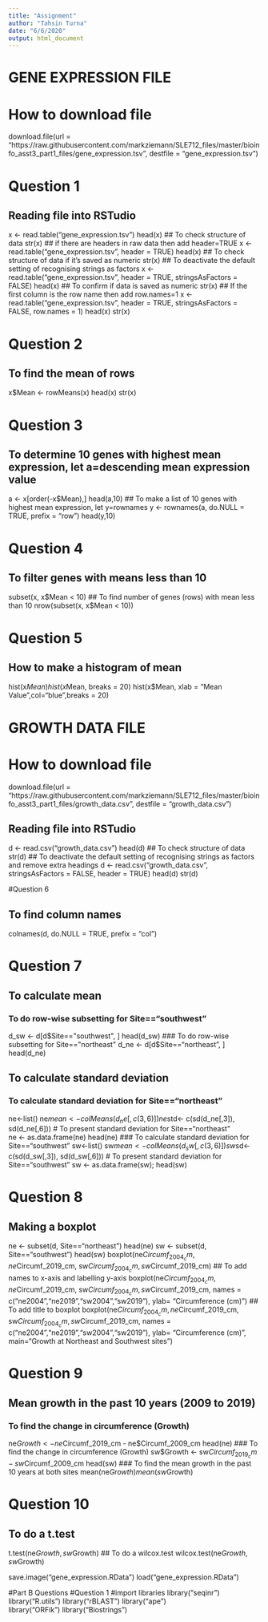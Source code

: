 ```yaml
---
title: "Assignment"
author: "Tahsin Turna"
date: "6/6/2020"
output: html_document
---
```


# GENE EXPRESSION FILE

# How to download file
download.file(url = "https://raw.githubusercontent.com/markziemann/SLE712_files/master/bioinfo_asst3_part1_files/gene_expression.tsv", 
              destfile = "gene_expression.tsv")

# Question 1

## Reading file into RSTudio
x <- read.table("gene_expression.tsv")
head(x)
## To check structure of data 
str(x)
## if there are headers in raw data then add header=TRUE
x <- read.table("gene_expression.tsv", header = TRUE)
head(x)
## To check structure of data if it's saved as numeric
str(x)
## To deactivate the default setting of recognising strings as factors
x <- read.table("gene_expression.tsv", header = TRUE, stringsAsFactors = FALSE)
head(x)
## To confirm if data is saved as numeric
str(x)
## If the first column is the row name then add row.names=1
x <- read.table("gene_expression.tsv", header = TRUE, stringsAsFactors = FALSE, row.names = 1)
head(x)
str(x)

# Question 2

## To find the mean of rows
x$Mean <- rowMeans(x)
head(x)
str(x)

# Question 3

## To determine 10 genes with highest mean expression, let a=descending mean expression value
a <- x[order(-x$Mean),]
head(a,10)
## To make a list of 10 genes with highest mean expression, let y=rownames
y <- rownames(a, do.NULL = TRUE, prefix = "row")
head(y,10)

# Question 4
## To filter genes with means less than 10
subset(x, x$Mean < 10)
## To find number of genes (rows) with mean less than 10
nrow(subset(x, x$Mean < 10))

# Question 5 

## How to make a histogram of mean
hist(x$Mean)
hist(x$Mean, breaks = 20)
hist(x$Mean, xlab = "Mean Value",col="blue",breaks = 20)


# GROWTH DATA FILE

# How to download file
download.file(url = "https://raw.githubusercontent.com/markziemann/SLE712_files/master/bioinfo_asst3_part1_files/growth_data.csv", 
              destfile = "growth_data.csv")

## Reading file into RSTudio
d <- read.csv("growth_data.csv")
head(d)
## To check structure of data 
str(d)
## To deactivate the default setting of recognising strings as factors and remove extra headings
d <- read.csv("growth_data.csv", stringsAsFactors = FALSE, header = TRUE)
head(d)
str(d)

#Question 6

## To find column names
colnames(d, do.NULL = TRUE, prefix = "col")

# Question 7 

## To calculate mean
### To do row-wise subsetting for Site=="southwest"
d_sw <- d[d$Site=="southwest", ]
head(d_sw)
### To do row-wise subsetting for Site=="northeast"
d_ne <- d[d$Site=="northeast", ]
head(d_ne)

## To calculate standard deviation
### To calculate standard deviation for Site=="northeast" 
ne<-list()
ne$mean<-colMeans(d_ne[,c(3,6)])
ne$std<- c(sd(d_ne[,3]), sd(d_ne[,6]))
# To present standard deviation for Site=="northeast"  
ne <- as.data.frame(ne)
head(ne)
### To calculate standard deviation for Site=="southwest"
sw<-list()
sw$mean<-colMeans(d_sw[,c(3,6)])
sw$sd<- c(sd(d_sw[,3]), sd(d_sw[,6]))
# To present standard deviation for Site=="southwest" 
sw <- as.data.frame(sw);
head(sw)

# Question 8

## Making a boxplot
ne <- subset(d, Site=="northeast")
head(ne)
sw <- subset(d, Site=="southwest")
head(sw)
boxplot(ne$Circumf_2004_cm, ne$Circumf_2019_cm, sw$Circumf_2004_cm, sw$Circumf_2019_cm)
## To add names to x-axis and labelling y-axis
boxplot(ne$Circumf_2004_cm, ne$Circumf_2019_cm, sw$Circumf_2004_cm, sw$Circumf_2019_cm, names = c("ne2004","ne2019","sw2004","sw2019"), ylab= "Circumference (cm)")
## To add title to boxplot
boxplot(ne$Circumf_2004_cm, ne$Circumf_2019_cm, sw$Circumf_2004_cm, sw$Circumf_2019_cm, names = c("ne2004","ne2019","sw2004","sw2019"), ylab= "Circumference (cm)", main="Growth at Northeast and Southwest sites")

# Question 9

## Mean growth in the past 10 years (2009 to 2019)
### To find the change in circumference (Growth)
ne$Growth <- ne$Circumf_2019_cm - ne$Circumf_2009_cm
head(ne)
### To find the change in circumference (Growth)
sw$Growth <- sw$Circumf_2019_cm - sw$Circumf_2009_cm
head(sw)
### To find the mean growth in the past 10 years at both sites
mean(ne$Growth)
mean(sw$Growth)

# Question 10 
## To do a t.test
t.test(ne$Growth, sw$Growth)
## To do a wilcox.test
wilcox.test(ne$Growth, sw$Growth)


save.image("gene_expression.RData")
load("gene_expression.RData")

#Part B Questions
#Question 1
#import libraries
library("seqinr") 
library("R.utils") 
library("rBLAST") 
library("ape")  
library("ORFik")
library("Biostrings")
